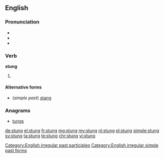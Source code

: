 ==English==

===Pronunciation===
* {{IPA|/stʌŋ/}}
* {{audio|En-us-stung.ogg|Audio (US)|lang=en}}
* {{rhymes|ʌŋ}}

===Verb===
'''stung'''

# {{en-past of|sting}}

====Alternative forms====
* (''simple past'') [[stang]]

===Anagrams===
* [[tungs#English|tungs]]

[[Category:English irregular past participles]]
[[Category:English irregular simple past forms]]

[[de:stung]]
[[el:stung]]
[[fr:stung]]
[[mg:stung]]
[[my:stung]]
[[nl:stung]]
[[pl:stung]]
[[simple:stung]]
[[sv:stung]]
[[ta:stung]]
[[te:stung]]
[[chr:stung]]
[[vi:stung]]